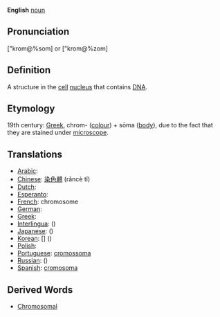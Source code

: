 '''English''' [[noun]]

==Pronunciation==
["krom@%som] or ["krom@%zom] 

==Definition==
A structure in the [[cell]] [[nucleus]] that contains [[DNA]].

==Etymology==
19th century: [[Greek]], chrom- ([[colour]]) + sōma ([[body]]), due to the fact that they are stained under [[microscope]].

==Translations==

*[[Arabic]]: [[]]
*[[Chinese]]: [[染色體]] (rǎncè tǐ)
*[[Dutch]]: [[]]
*[[Esperanto]]: [[]]
*[[French]]: chromosome
*[[German]]: [[]]
*[[Greek]]: [[]]
*[[Interlingua]]: [[]] ()
*[[Japanese]]: [[]] ()
*[[Korean]]: [[]] [] ()
*[[Polish]]: [[]]
*[[Portuguese]]: [[cromossoma]]
*[[Russian]]: [[]] ()
*[[Spanish]]: [[cromosoma]]

==Derived Words==
* [[Chromosomal]]